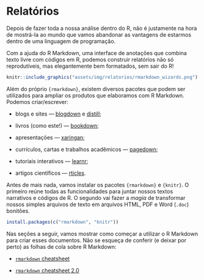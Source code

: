 # Relatórios {#relatorios}

Depois de fazer toda a nossa análise dentro do R, não é justamente na hora de mostrá-la ao mundo que vamos abandonar as vantagens de estarmos dentro de uma linguagem de programação.

Com a ajuda do R Markdown, uma interface de anotações que combina texto livre com códigos em R, podemos construir relatórios não só reprodutíveis, mas elegantemente bem formatados, sem sair do R!

```r
knitr::include_graphics("assets/img/relatorios/rmarkdown_wizards.png")
```

<!-- - Falar  sobre os pacotes que usamos com Rmarkdown   -->

Além do próprio `{rmarkdown}`, existem diversos pacotes que podem ser utilizados para ampliar os produtos que elaboramos com R Markdown. Podemos criar/escrever:

- blogs e sites —  [blogdown](https://bookdown.org/yihui/blogdown/) e [distill](https://rstudio.github.io/distill/); 

- livros (como este!) — [bookdown](https://bookdown.org/);

- apresentações — [xaringan](https://github.com/yihui/xaringan);

-  currículos, cartas e trabalhos acadêmicos —  [pagedown](https://github.com/rstudio/pagedown);

- tutoriais interativos —  [learnr](https://rstudio.github.io/learnr/);

- artigos científicos —  [rticles](https://github.com/rstudio/rticles).

Antes de mais nada, vamos instalar os pacotes `{rmarkdown}` e `{knitr}`. O primeiro reúne todas as funcionalidades para juntar nossos textos narrativos e códigos de R. O segundo vai fazer a *magia* de transformar nossos simples arquivos de texto em arquivos HTML, PDF e Word (`.doc`) bonitões.

```r
install.packages(c("rmarkdown", "knitr"))
```

Nas seções a seguir, vamos mostrar como começar a utilizar o R Markdown para criar esses documentos. Não se esqueça de conferir (e deixar por perto) as folhas de cola sobre R Markdown:

  - [`rmarkdown` cheatsheet](https://www.rstudio.com/wp-content/uploads/2015/02/rmarkdown-cheatsheet.pdf)
  
  - [`rmarkdown` cheatsheet 2.0](https://evoldyn.gitlab.io/evomics-2018/ref-sheets/rmarkdown-cheatsheet-2.0.pdf)
  

  
